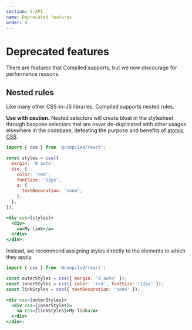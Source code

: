 ```yaml
---
section: 5-API
name: Deprecated features
order: 4
---
```


# Deprecated features

There are features that Compiled supports, but we now discourage for performance reasons.

## Nested rules

Like many other CSS-in-JS libraries, Compiled supports nested rules.

**Use with caution.** Nested selectors will create bloat in the stylesheet through bespoke selectors that are never de-duplicated with other usages elsewhere in the codebase, defeating the purpose and benefits of [atomic CSS](/atomic-css).

```jsx
import { css } from '@compiled/react';

const styles = css({
  margin: '0 auto',
  div: {
    color: 'red',
    fontSize: '12px',
    a: {
      textDecoration: 'none',
    },
  },
});

<div css={styles}>
  <div>
    <a>My link</a>
  </div>
</div>;
```

Instead, we recommend assigning styles directly to the elements to which they apply.

```jsx
import { css } from '@compiled/react';

const outerStyles = css({ margin: '0 auto' });
const innerStyles = css({ color: 'red', fontSize: '12px' });
const linkStyles = css({ textDecoration: 'none' });

<div css={outerStyles}>
  <div css={innerStyles}>
    <a css={linkStyles}>My link</a>
  </div>
</div>;
```
